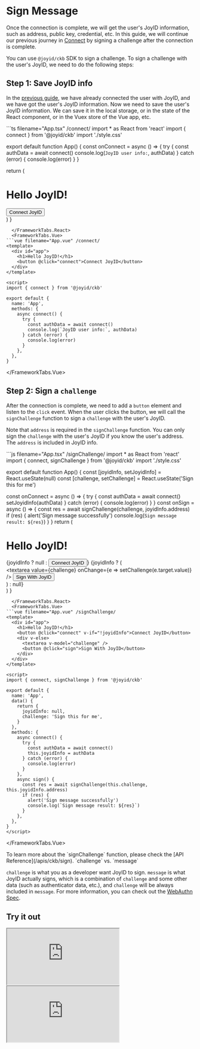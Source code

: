 # Sign Message

Once the connection is complete, we will get the user's JoyID information, such as address, public key, credential, etc. In this guide, we will continue our previous journey in [Connect](/guide/ckb/connect) by signing a challenge after the connection is complete.

You can use `@joyid/ckb` SDK to sign a challenge. To sign a challenge with the user's JoyID, we need to do the following steps:

## Step 1: Save JoyID info

In the [previous guide](/guide/ckb/connect), we have already connected the user with JoyID, and we have got the user's JoyID information. Now we need to save the user's JoyID information. We can save it in the local storage, or in the state of the React component, or in the Vuex store of the Vue app, etc.


<FrameworkTabs>
  <FrameworkTabs.React>
```ts filename="App.tsx" /connect/
import * as React from 'react'
import { connect } from '@joyid/ckb'
import './style.css'

export default function App() {
  const onConnect = async () => {
    try {
      const authData = await connect()
      console.log(`JoyID user info:`, authData)
    } catch (error) {
      console.log(error)
    }
  }

  return (
    <div>
      <h1>Hello JoyID!</h1>
      <button onClick={onConnect}>Connect JoyID</button>
    </div>
  )
}
```
  </FrameworkTabs.React>
  <FrameworkTabs.Vue>
```vue filename="App.vue" /connect/
<template>
  <div id="app">
    <h1>Hello JoyID!</h1>
    <button @click="connect">Connect JoyID</button>
  </div>
</template>

<script>
import { connect } from '@joyid/ckb'

export default {
  name: 'App',
  methods: {
    async connect() {
      try {
        const authData = await connect()
        console.log(`JoyID user info:`, authData)
      } catch (error) {
        console.log(error)
      }
    },
  },
}
```

  </FrameworkTabs.Vue>
</FrameworkTabs>


## Step 2: Sign a `challenge`

After the connection is complete, we need to add a `button` element and listen to the `click` event. When the user clicks the button, we will call the `signChallenge` function to sign a `challenge` with the user's JoyID.

Note that `address` is required in the `signChallenge` function. You can only sign the `challenge` with the user's JoyID if you know the user's address. The `address` is included in JoyID info.

<FrameworkTabs>
  <FrameworkTabs.React>
```js filename="App.tsx" /signChallenge/
import * as React from 'react'
import { connect, signChallenge } from '@joyid/ckb'
import './style.css'

export default function App() {
  const [joyidInfo, setJoyidInfo] = React.useState(null)
  const [challenge, setChallenge] = React.useState('Sign this for me')

  const onConnect = async () => {
    try {
      const authData = await connect()
      setJoyidInfo(authData)
    } catch (error) {
      console.log(error)
    }
  }
  const onSign = async () => {
    const res = await signChallenge(challenge, joyidInfo.address)
    if (res) {
      alert('Sign message successfully')
      console.log(`Sign message result: ${res}`)
    }
  }
  return (
    <div id="app">
      <h1>Hello JoyID!</h1>
      {joyidInfo ? null : <button onClick={onConnect}>Connect JoyID</button>}
      {joyidInfo ? (
        <div>
          <textarea value={challenge} onChange={e => setChallenge(e.target.value)} />
          <button onClick={onSign}>Sign With JoyID</button>
        </div>
      ) : null}
    </div>
  )
}
```
  </FrameworkTabs.React>
  <FrameworkTabs.Vue>
```vue filename="App.vue" /signChallenge/
<template>
  <div id="app">
    <h1>Hello JoyID!</h1>
    <button @click="connect" v-if="!joyidInfo">Connect JoyID</button>
    <div v-else>
      <textarea v-model="challenge" />
      <button @click="sign">Sign With JoyID</button>
    </div>
  </div>
</template>

<script>
import { connect, signChallenge } from '@joyid/ckb'

export default {
  name: 'App',
  data() {
    return {
      joyidInfo: null,
      challenge: 'Sign this for me',
    }
  },
  methods: {
    async connect() {
      try {
        const authData = await connect()
        this.joyidInfo = authData
      } catch (error) {
        console.log(error)
      }
    },
    async sign() {
      const res = await signChallenge(this.challenge, this.joyidInfo.address)
      if (res) {
        alert('Sign message successfully')
        console.log(`Sign message result: ${res}`)
      }
    },
  },
}
</script>
```
  </FrameworkTabs.Vue>
</FrameworkTabs>



<Callout emoji="💡">
To learn more about the `signChallenge` function, please check the [API Reference](/apis/ckb/sign).
</Callout>

<Callout emoji="ℹ️" type="info">
`challenge` vs. `message`

`challenge` is what you as a developer want JoyID to sign.
`message` is what JoyID actually signs, which is a combination of `challenge` and some other data (such as authenticator data, etc.), and `challenge` will be always included in `message`.
For more information, you can check out the [WebAuthn Spec](https://www.w3.org/TR/webauthn-2/#sctn-op-get-assertion).
</Callout>


## Try it out

<FrameworkTabs>
  <FrameworkTabs.React>
    <iframe  className="sandbox" src="https://stackblitz.com/edit/react-joyid-ckb-sign-msg?embed=1&file=App.tsx&view=preview" ></iframe>
  </FrameworkTabs.React>
  <FrameworkTabs.Vue>
    <iframe  className="sandbox" src="https://stackblitz.com/edit/vue-joyid-ckb-sign-msg?embed=1&file=App.vue&view=preview" ></iframe>
  </FrameworkTabs.Vue>
</FrameworkTabs>

